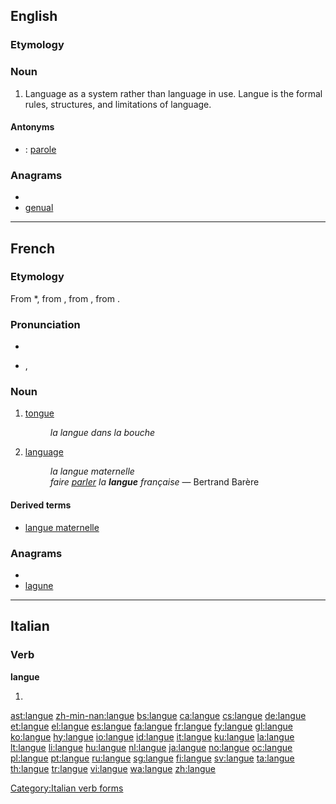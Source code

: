 ==English==

===Etymology===
{{etyl|fr|en}}

===Noun===
{{wikipedia|parole}}
{{en-noun|-}}

# {{linguistics}} Language as a system rather than language in use. Langue is the formal rules, structures, and limitations of language.

====Antonyms====
* {{italbrac|language in use}}: [[parole]]

===Anagrams===
* {{alphagram|aeglnu}}
* [[genual#English|genual]]

----

==French==

===Etymology===
From {{etyl|VL.|fr}} *{{term||linguaticum}}, from {{etyl|la|fr}} {{term|lingua||tongue, speech, language|lang=la}}, from {{etyl|OL.|fr}} {{term|dingua|lang=la}}, from {{proto|Indo-European|dnghwa-|tongue, speech, language|lang=fr}}.

===Pronunciation===
* {{audio|Fr-langue.ogg|audio}}
* {{IPA|/lɑ̃ɡ/|lang=fr}}, {{SAMPA|/lA~g/}}

===Noun===
{{fr-noun|f}}

# {{anatomy|lang=fr}} [[tongue]]
#: ''la langue dans la bouche''
# {{linguistics|lang=fr}} [[language]] {{italbrac|system of communication using written or spoken words}}
#: ''la langue maternelle''
#: ''faire [[parler]] la '''langue''' française'' &mdash; Bertrand Barère

====Derived terms====
* [[langue maternelle]]

===Anagrams===
* {{alphagram|aeglnu}}
* [[lagune#French|lagune]]

----

==Italian==

===Verb===
'''langue'''

# {{form of|[[third-person|Third-person]] [[singular]] [[present tense]]|[[languire#Italian|languire]]|lang=Italian}}

[[Category:Italian verb forms]]

[[ast:langue]]
[[zh-min-nan:langue]]
[[bs:langue]]
[[ca:langue]]
[[cs:langue]]
[[de:langue]]
[[et:langue]]
[[el:langue]]
[[es:langue]]
[[fa:langue]]
[[fr:langue]]
[[fy:langue]]
[[gl:langue]]
[[ko:langue]]
[[hy:langue]]
[[io:langue]]
[[id:langue]]
[[it:langue]]
[[ku:langue]]
[[la:langue]]
[[lt:langue]]
[[li:langue]]
[[hu:langue]]
[[nl:langue]]
[[ja:langue]]
[[no:langue]]
[[oc:langue]]
[[pl:langue]]
[[pt:langue]]
[[ru:langue]]
[[sg:langue]]
[[fi:langue]]
[[sv:langue]]
[[ta:langue]]
[[th:langue]]
[[tr:langue]]
[[vi:langue]]
[[wa:langue]]
[[zh:langue]]